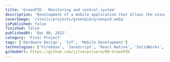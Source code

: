 ```yaml
---
title: 'GreenPID - Monitoring and control system'
description: 'Development of a mobile application that allows the visualization of different measurement variables of a greenhouse, also allows to control different process variables, all in real time.'
coverImage: '/static/projects/greenpid/greenpid.webp'
isPublished: false
finished: false
publishedAt: 'Dec 08, 2022'
category: 'Final Project'
tags: ['Hardware Design', 'IoT', 'Mobile Development']
technologies: ['Firebase', 'JavaScript', 'React Native', 'SolidWorks', 'Arduino']
gitHubUrl: https://github.com/jilverprivera/RN-GreenPID
---
```


<UnderConstruction
  title="GreenPID - Monitoring and control system"
  githubUrl="https://github.com/jilverprivera/RN-GreenPID"
  externalUrl="https://drive.google.com/file/d/1hYnCjM25gIQWHgE43vnF-VXF87VX0-4R/view"
/>

